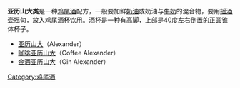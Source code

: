'''亚历山大类'''是一种[[鸡尾酒|鸡尾酒]]配方，一般要加鲜[[鮮奶油|奶油]]或奶油与[[牛奶|牛奶]]的混合物，要用[[摇酒壶|摇酒壶]]摇匀，放入鸡尾酒杯饮用。酒杯是一种有高脚，上部是40度左右倒置的正圆锥体杯子。

*[[亚历山大_(鸡尾酒)|亚历山大]]（Alexander）
*[[咖啡亚历山大|咖啡亚历山大]]（Coffee Alexander）
*[[金酒亚历山大|金酒亚历山大]]（Gin Alexander）

{{Drink-stub}}
{{国际调酒师协会官方鸡尾酒}}
{{Authority control}}
[[Category:鸡尾酒|Category:鸡尾酒]]